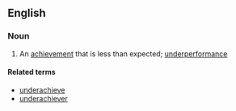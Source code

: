==English==

===Noun===
{{en-noun}}

# An [[achievement]] that is less than expected; [[underperformance]]

====Related terms====
*[[underachieve]]
*[[underachiever]]
